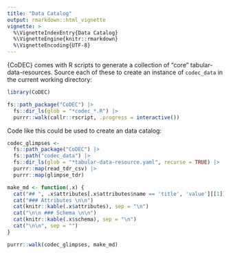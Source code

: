 ```yaml
---
title: "Data Catalog"
output: rmarkdown::html_vignette
vignette: >
  %\VignetteIndexEntry{Data Catalog}
  %\VignetteEngine{knitr::rmarkdown}
  %\VignetteEncoding{UTF-8}
---
```


{CoDEC} comes with R scripts to generate a collection of "core" tabular-data-resources.  Source each of these to create an instance of `codec_data` in the current working directory:

```r
library(CoDEC)

fs::path_package("CoDEC") |>
  fs::dir_ls(glob = "*codec_*.R") |>
  purrr::walk(callr::rscript, .progress = interactive())
```

Code like this could be used to create an data catalog:

```r
codec_glimpses <-
  fs::path_package("CoDEC") |>
  fs::path("codec_data") |>
  fs::dir_ls(glob = "*tabular-data-resource.yaml", recurse = TRUE) |>
  purrr::map(read_tdr_csv) |>
  purrr::map(glimpse_tdr)

make_md <- function(.x) {
  cat("## ", .x$attributes[.x$attributes$name == 'title', 'value'][[1]], "\n\n")
  cat("### Attributes \n\n")
  cat(knitr::kable(.x$attributes), sep = "\n")
  cat("\n\n ### Schema \n\n")
  cat(knitr::kable(.x$schema), sep = "\n")
  cat("\n\n", sep = "")
}

purrr::walk(codec_glimpses, make_md)
```
